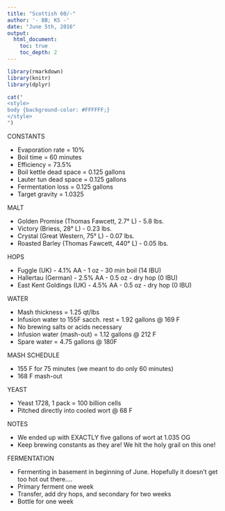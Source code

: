 ```yaml
---
title: "Scottish 60/-"
author: '- BB; KS -'
date: "June 5th, 2016"
output:
  html_document:
    toc: true
    toc_depth: 2
---
```


```r
library(rmarkdown)
library(knitr)
library(dplyr)
```

```r
cat("
<style>
body {background-color: #FFFFFF;}
</style>
")
```

CONSTANTS

* Evaporation rate = 10%
* Boil time = 60 minutes
* Efficiency = 73.5%
* Boil kettle dead space = 0.125 gallons
* Lauter tun dead space = 0.125 gallons
* Fermentation loss = 0.125 gallons
* Target gravity = 1.0325 

MALT

* Golden Promise (Thomas Fawcett, 2.7° L) - 5.8 lbs.
* Victory (Briess, 28° L) - 0.23 lbs.
* Crystal (Great Western, 75° L) - 0.07 lbs. 
* Roasted Barley (Thomas Fawcett, 440° L) - 0.05 lbs.

HOPS

* Fuggle (UK) - 4.1% AA - 1 oz - 30 min boil (14 IBU) 
* Hallertau (German) - 2.5% AA - 0.5 oz - dry hop (0 IBU)
* East Kent Goldings (UK) - 4.5% AA - 0.5 oz - dry hop (0 IBU)

WATER

* Mash thickness = 1.25 qt/lbs
* Infusion water to 155F sacch. rest = 1.92 gallons @ 169 F
* No brewing salts or acids necessary
* Infusion water (mash-out) = 1.12 gallons @ 212 F
* Spare water = 4.75 gallons @ 180F

MASH SCHEDULE

* 155 F for 75 minutes (we meant to do only 60 minutes)
* 168 F mash-out

YEAST

* Yeast 1728, 1 pack = 100 billion cells
* Pitched directly into cooled wort @ 68 F

NOTES

* We ended up with EXACTLY five gallons of wort at 1.035 OG 
* Keep brewing constants as they are! We hit the holy grail on this one!

FERMENTATION

* Fermenting in basement in beginning of June. Hopefully it doesn't get too hot out there....
* Primary ferment one week
* Transfer, add dry hops, and secondary for two weeks
* Bottle for one week